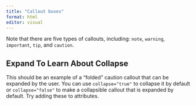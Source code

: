 ```yaml
---
title: "Callout boxes"
format: html
editor: visual
---
```


::: {callout-note}
Note that there are five types of callouts, including: `note`, `warning`, `important`, `tip`, and `caution`.
:::

::: {callout-caution}
## Expand To Learn About Collapse

This should be an example of a "folded" caution callout that can be expanded by the user. You can use `collapse="true"` to collapse it by default or `collapse="false"` to make a collapsible callout that is expanded by default. Try adding these to attributes.
:::
